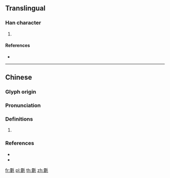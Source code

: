 ==Translingual==

===Han character===
{{Han char|rn=82|rad=毛|as=11|sn=15|four=52414|canj=LVHQU|ids=⿰婁毛}}

# {{defn|Han|sort=毛11}}

====References====
* {{Han ref|kx=0595.440|dkj=16949|dj=0987.200|hdz=32004.140|uh=6C00|ud=27648|bh=E5F6|bd=58870}}

----

==Chinese==
{{zh-forms}}

===Glyph origin===
{{Han etym}}

===Pronunciation===
{{zh-pron
|m=lǘ
|c=leoi4
|mc=y
|oc=y
|cat=
}}

===Definitions===
{{zh-hanzi}}

# {{rfdef|zh}}

===References===
* {{R:twedu|B01991}}
* {{R:yue:Hanzi}}

[[fr:氀]]
[[pl:氀]]
[[th:氀]]
[[zh:氀]]